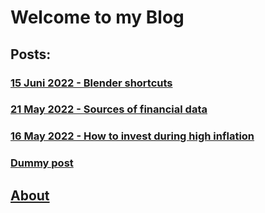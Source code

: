 
<Head>
  <title>My Blog</title>
</Head>

# Welcome to my Blog

## Posts:

### [ 15 Juni 2022 - Blender shortcuts](4-blender-shortcuts)

### [ 21 May 2022 - Sources of financial data](1-financedatasources)

### [ 16 May 2022 - How to invest during high inflation](2-howtoinvest)

### [Dummy post](3-examplepost)

## [About](0-about)
